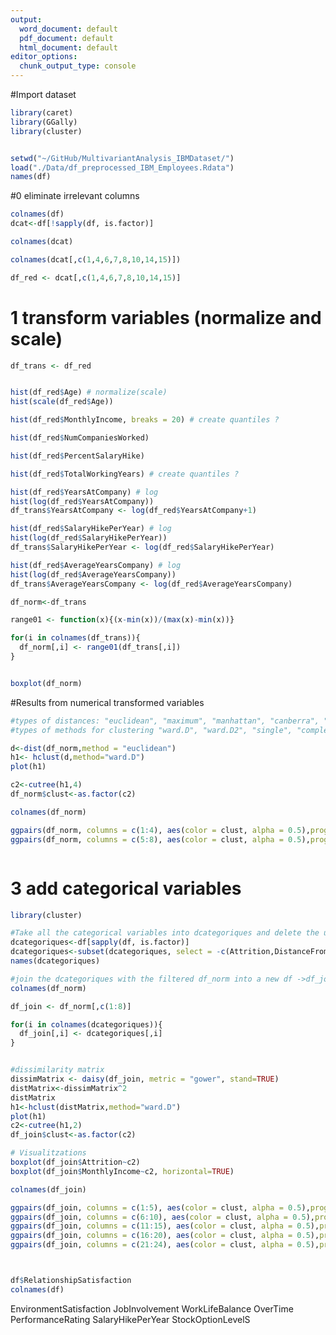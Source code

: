 ```yaml
---
output:
  word_document: default
  pdf_document: default
  html_document: default
editor_options:
  chunk_output_type: console
---
```


#Import dataset
```r
library(caret)
library(GGally)
library(cluster)


setwd("~/GitHub/MultivariantAnalysis_IBMDataset/")
load("./Data/df_preprocessed_IBM_Employees.Rdata") 
names(df) 

```

#0 eliminate irrelevant columns
```r
colnames(df)
dcat<-df[!sapply(df, is.factor)]

colnames(dcat)

colnames(dcat[,c(1,4,6,7,8,10,14,15)])

df_red <- dcat[,c(1,4,6,7,8,10,14,15)]

```


# 1 transform variables (normalize and scale)
```r

df_trans <- df_red


hist(df_red$Age) # normalize(scale)
hist(scale(df_red$Age))

hist(df_red$MonthlyIncome, breaks = 20) # create quantiles ?

hist(df_red$NumCompaniesWorked) 

hist(df_red$PercentSalaryHike) 

hist(df_red$TotalWorkingYears) # create quantiles ? 

hist(df_red$YearsAtCompany) # log 
hist(log(df_red$YearsAtCompany))
df_trans$YearsAtCompany <- log(df_red$YearsAtCompany+1)

hist(df_red$SalaryHikePerYear) # log 
hist(log(df_red$SalaryHikePerYear))
df_trans$SalaryHikePerYear <- log(df_red$SalaryHikePerYear)

hist(df_red$AverageYearsCompany) # log 
hist(log(df_red$AverageYearsCompany))
df_trans$AverageYearsCompany <- log(df_red$AverageYearsCompany)

df_norm<-df_trans

range01 <- function(x){(x-min(x))/(max(x)-min(x))}

for(i in colnames(df_trans)){
  df_norm[,i] <- range01(df_trans[,i])
}


boxplot(df_norm)

```


#Results from numerical transformed variables
```r
#types of distances: "euclidean", "maximum", "manhattan", "canberra", "binary"
#types of methods for clustering "ward.D", "ward.D2", "single", "complete", "average" (= UPGMA), "mcquitty" (= WPGMA), "median" (= WPGMC) or "centroid" (= UPGMC).

d<-dist(df_norm,method = "euclidean") 
h1<- hclust(d,method="ward.D")
plot(h1)

c2<-cutree(h1,4)
df_norm$clust<-as.factor(c2)

colnames(df_norm)

ggpairs(df_norm, columns = c(1:4), aes(color = clust, alpha = 0.5),progress = FALSE)
ggpairs(df_norm, columns = c(5:8), aes(color = clust, alpha = 0.5),progress = FALSE)



```



# 3 add categorical variables
```r
library(cluster)

#Take all the categorical variables into dcategoriques and delete the usless variables
dcategoriques<-df[sapply(df, is.factor)]
dcategoriques<-subset(dcategoriques, select = -c(Attrition,DistanceFromHome,Education, EducationField, JobLevel, JobRole))
names(dcategoriques)

#join the dcategoriques with the filtered df_norm into a new df ->df_join
colnames(df_norm)

df_join <- df_norm[,c(1:8)]

for(i in colnames(dcategoriques)){
  df_join[,i] <- dcategoriques[,i]  
}


#dissimilarity matrix
dissimMatrix <- daisy(df_join, metric = "gower", stand=TRUE)
distMatrix<-dissimMatrix^2
distMatrix
h1<-hclust(distMatrix,method="ward.D")
plot(h1) 
c2<-cutree(h1,2)
df_join$clust<-as.factor(c2)

# Visualitzations
boxplot(df_join$Attrition~c2)
boxplot(df_join$MonthlyIncome~c2, horizontal=TRUE)

colnames(df_join)

ggpairs(df_join, columns = c(1:5), aes(color = clust, alpha = 0.5),progress = FALSE)
ggpairs(df_join, columns = c(6:10), aes(color = clust, alpha = 0.5),progress = FALSE)
ggpairs(df_join, columns = c(11:15), aes(color = clust, alpha = 0.5),progress = FALSE)
ggpairs(df_join, columns = c(16:20), aes(color = clust, alpha = 0.5),progress = FALSE)
ggpairs(df_join, columns = c(21:24), aes(color = clust, alpha = 0.5),progress = FALSE)



df$RelationshipSatisfaction
colnames(df)
```




EnvironmentSatisfaction
JobInvolvement
WorkLifeBalance
OverTime
PerformanceRating
SalaryHikePerYear
StockOptionLevelS



